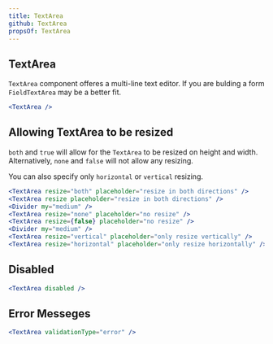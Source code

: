 ```yaml
---
title: TextArea
github: TextArea
propsOf: TextArea
---
```


## TextArea

`TextArea` component offeres a multi-line text editor. If you are bulding a form `FieldTextArea` may be a better fit.

```jsx
<TextArea />
```

## Allowing TextArea to be resized

`both` and `true` will allow for the `TextArea` to be resized on height and width. Alternatively, `none` and `false` will not allow any resizing.

You can also specify only `horizontal` or `vertical` resizing.

```jsx
<TextArea resize="both" placeholder="resize in both directions" />
<TextArea resize placeholder="resize in both directions" />
<Divider my="medium" />
<TextArea resize="none" placeholder="no resize" />
<TextArea resize={false} placeholder="no resize" />
<Divider my="medium" />
<TextArea resize="vertical" placeholder="only resize vertically" />
<TextArea resize="horizontal" placeholder="only resize horizontally" />

```

## Disabled

```jsx
<TextArea disabled />
```

## Error Messeges

```jsx
<TextArea validationType="error" />
```
